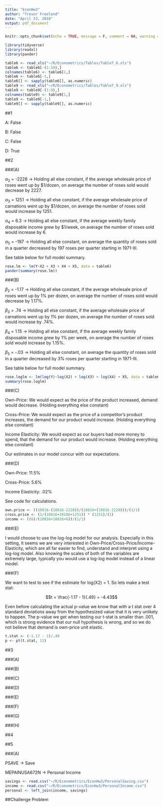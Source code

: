 ```yaml
---
title: "EconHw3"
author: "Trevor Freeland"
date: "April 23, 2018"
output: pdf_document
---
```


```r
knitr::opts_chunk$set(echo = TRUE, message = F, comment = NA, warning = F)
```

```r
library(tidyverse)
library(readxl)
library(pander)
```

```r
table6 <- read_xls("~/R/Econometrics/Tables/Table7_6.xls")
table6 <- table6[-(1:10),]
colnames(table6) <- table6[1,]
table6 <- table6[-1,]
table6[] <- sapply(table6[], as.numeric)
table9 <- read_xls("~/R/Econometrics/Tables/Table7_9.xls")
table9 <- table9[-(1:9),]
colnames(table9) <- table9[1,]
table9 <- table9[-1,]
table9[] <- sapply(table9[], as.numeric)
```

##1

A: False

B: False

C: False

D: True

##2

###(A)

$\alpha_2$ = -2228 -> Holding all else constant, if the average wholesale price of roses went up by $1/dozen, on average the number of roses sold would decrease by 2227.

$\alpha_3$ = 1251 -> Holding all else constant, if the average wholesale price of carnations went up by $1/dozen, on average the number of roses sold would increase by 1251.

$\alpha_4$ = 6.3 -> Holding all else constant, if the average weekly family disposable income grew by $1/week, on average the number of roses sold would increase by 6.

$\alpha_5$ = -197 -> Holding all else constant, on average the quantity of roses sold in a quarter decreased by 197 roses per quarter starting in 1971-III. 

See table below for full model summary.

```r
rose.lm <- lm(Y~X2 + X3 + X4 + X5, data = table6)
pander(summary(rose.lm))
```

###(B)

$\beta_2$ = -1.17 -> Holding all else constant, if the average wholesale price of roses went up by 1% per dozen, on average the number of roses sold would decrease by 1.17%.

$\beta_3$ = .74 -> Holding all else constant, if the average wholesale price of carnations went up by 1% per dozen, on average the number of roses sold would increase by .74%.

$\beta_4$ = 1.15 -> Holding all else constant, if the average weekly family disposable income grew by 1% per week, on average the number of roses sold would increase by 1.15%.

$\beta_5$ = -.03 -> Holding all else constant, on average the quantity of roses sold in a quarter decreased by 3% roses per quarter starting in 1971-III. 

See table below for full model summary.

```r
rose.loglm <- lm(log(Y)~log(X2) + log(X3) + log(X4) + X5, data = table6)
summary(rose.loglm)
```

###(C)

Own-Price: We would expect as the price of the product increased, demand would decrease. (Holding everything else constant)

Cross-Price: We would expect as the price of a competitor's product increases, the demand for our product would increase. (Holding everything else constant)

Income Elasticity: We would expect as our buyers had more money to spend, that the demand for our product would increase. (Holding everything else constant)

Our estimates in our model concur with our expectations. 

###(D)

Own-Price: 11.5%

Cross-Price: 5.6%

Income Elasticity: .02%

See code for calculations.

```r
own.price <- ((10816-(10816-2228))/(10816+(10816-2228)))/(1/1)
cross.price <- (1/(10816+10186+1251)) * (1251)/(1)
income <- ((6)/(10816+10816+6))/(1/1)
```
###(E)

I would choose to use the log-log model for our analysis. Especially in this setting, it seems we are very interested in Own-Price/Cross-Price/Income-Elasticity, which are all far easier to find, understand and interpret using a log-log model. Also knowing the scales of both of the variables are extremely large, typically you would use a log-log model instead of a linear model. 

###(F)

We want to test to see if the estimate for log(X2) = 1. So lets make a test stat:

$$t = \frac{-1.17 - 1}{.49} = -4.43$$

Even before calculating the actual p-value we know that with a t stat over 4 standard deviations away from the hypothesized value that it is very unlikely to happen. The p-value we get when testing our t-stat is smaller than .001, which is strong evidence that our null hypothesis is wrong, and so we do not believe that demand is own-price unit elastic.

```r
t.stat <- (-1.17 - 1)/.49
p <- pt(t.stat, 11)
```

##3

###(A)

###(B)

###(C)

###(D)

###(E)

###(F)

###(G)

###(H)

##4

##5

###(A)

PSAVE -> Save

MEPAINUSA672N -> Personal Income


```r
savings <- read.csv("~/R/Econometrics/EconHw3/PersonalSaving.csv")
income <- read.csv("~/R/Econometrics/EconHw3/PersonalIncome.csv")
personal <- left_join(income, savings)
```

##Challenge Problem